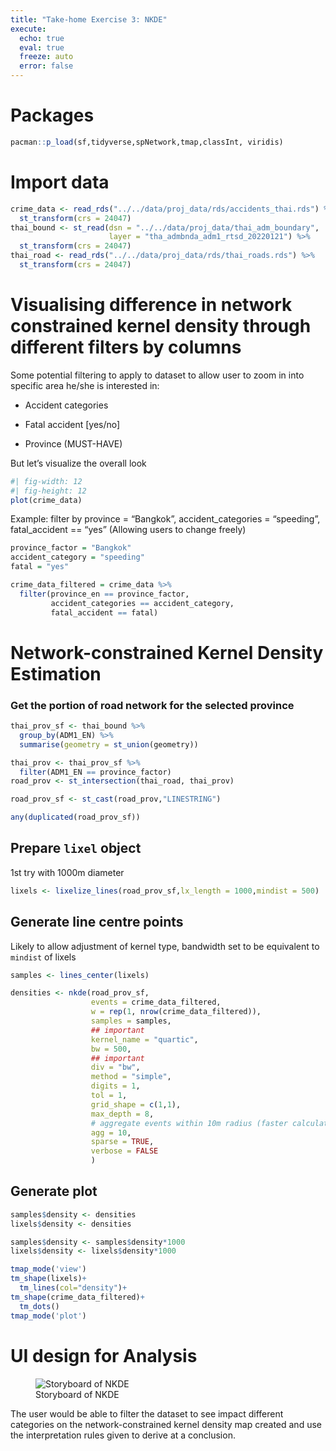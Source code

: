 ```yaml
---
title: "Take-home Exercise 3: NKDE"
execute:
  echo: true
  eval: true
  freeze: auto
  error: false
---
```


# Packages

```r
pacman::p_load(sf,tidyverse,spNetwork,tmap,classInt, viridis)
```

# Import data

```r
crime_data <- read_rds("../../data/proj_data/rds/accidents_thai.rds") %>% 
  st_transform(crs = 24047)
thai_bound <- st_read(dsn = "../../data/proj_data/thai_adm_boundary",
                      layer = "tha_admbnda_adm1_rtsd_20220121") %>% 
  st_transform(crs = 24047)
thai_road <- read_rds("../../data/proj_data/rds/thai_roads.rds") %>% 
  st_transform(crs = 24047)
```

# Visualising difference in network constrained kernel density through different filters by columns

Some potential filtering to apply to dataset to allow user to zoom in into specific area he/she is interested in:

-   Accident categories

-   Fatal accident \[yes/no\]

-   Province (MUST-HAVE)

But let's visualize the overall look

```r
#| fig-width: 12
#| fig-height: 12
plot(crime_data)
```

Example: filter by province = "Bangkok", accident_categories = "speeding", fatal_accident == "yes" (Allowing users to change freely)

```r
province_factor = "Bangkok"
accident_category = "speeding"
fatal = "yes"

crime_data_filtered = crime_data %>% 
  filter(province_en == province_factor,
         accident_categories == accident_category,
         fatal_accident == fatal)
```

# Network-constrained Kernel Density Estimation

### Get the portion of road network for the selected province



```r
thai_prov_sf <- thai_bound %>%
  group_by(ADM1_EN) %>% 
  summarise(geometry = st_union(geometry))

thai_prov <- thai_prov_sf %>% 
  filter(ADM1_EN == province_factor)
road_prov <- st_intersection(thai_road, thai_prov)
```

```r
road_prov_sf <- st_cast(road_prov,"LINESTRING")
```
```r
any(duplicated(road_prov_sf))
```

## Prepare `lixel` object

1st try with 1000m diameter

```r
lixels <- lixelize_lines(road_prov_sf,lx_length = 1000,mindist = 500)
```

## Generate line centre points

Likely to allow adjustment of kernel type, bandwidth set to be equivalent to `mindist` of lixels

```r
samples <- lines_center(lixels)
```

```r

densities <- nkde(road_prov_sf,
                  events = crime_data_filtered,
                  w = rep(1, nrow(crime_data_filtered)),
                  samples = samples,
                  ## important
                  kernel_name = "quartic",
                  bw = 500,
                  ## important
                  div = "bw",
                  method = "simple",
                  digits = 1,
                  tol = 1,
                  grid_shape = c(1,1),
                  max_depth = 8,
                  # aggregate events within 10m radius (faster calculation)
                  agg = 10,
                  sparse = TRUE,
                  verbose = FALSE
                  )
```

## Generate plot

```r
samples$density <- densities
lixels$density <- densities

samples$density <- samples$density*1000
lixels$density <- lixels$density*1000
```

```r
tmap_mode('view')
tm_shape(lixels)+
  tm_lines(col="density")+
tm_shape(crime_data_filtered)+
  tm_dots()
tmap_mode('plot')
```

# UI design for Analysis

![Storyboard of NKDE](ui_nkde.png){fig-align="center"}

The user would be able to filter the dataset to see impact different categories on the network-constrained kernel density map created and use the interpretation rules given to derive at a conclusion.
